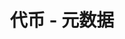 ---
title: '代币 - 元数据'
openapi: '/cn/api-reference/openapi-cn.json GET /token/{chain}/{tokenAddress}/metadata'
---